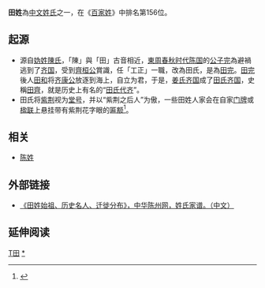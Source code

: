 {{姓氏
|姓氏=田
|拼音=Tián
|中国大陆=Tian
|南京官話=Tiän<sup>2</sup>
|台湾=Tien
|香港=Tin
|澳门=Tin
|新加坡=
|马来西亚=Tim/Tien/Ten/Then/Chan
|白話字=Tiân
|越南=Điền
|韩国=전/Jeon
|反切=
|同音字=
|堂号=
|郡望=[[雁门郡|雁门郡]]
}}

'''田姓'''為[[中文姓氏|中文姓氏]]之一，在《[[百家姓|百家姓]]》中排名第156位。

==起源==
{{main|陳完}}

*源自[[妫姓|妫姓]][[陈国|陳氏]]，「陳」與「田」古音相近，[[東周|東周]][[春秋时代|春秋时代]][[陈国|陈国]]的[[陈完|公子完]]為避禍逃到了[[姜齐|齐国]]，受到[[齊桓公|齊桓公]]賞識，任「工正」一職，改為田氏，是為[[陈完|田完]]。[[陈完|田完]]後人[[田和|田和]]将[[齐康公|齐康公]]放逐到海上，自立为君，于是，[[姜齐|姜氏齐国]]成了[[田齐|田氏齐国]]，史稱[[田齊|田齊]]，就是历史上有名的“[[田氏代齐|田氏代齐]]”。
*田氏将[[紫荆|紫荆]]视为[[堂号|堂号]]，并以“紫荆之后人”为傲，一些田姓人家会在自家[[门牌|门牌]]或[[楹联|楹联]]上悬挂带有紫荆花字眼的[[匾额|匾额]]<ref>{{cite web|author=宫鋆煜|url=https://news.sina.cn/gn/2018-03-16/detail-ifysiaxt3332934.d.html?from=wap|title=江都“紫荆堂”田氏源于妫姓 清代从河南迁入 以诚信闻名乡里|work=新浪新闻}}</ref>。

== 相关 ==
*[[陈姓|陈姓]]

==外部链接==
*[https://web.archive.org/web/20070311201322/http://www.chncz.com/xs/tian.htm 《田姓始祖、历史名人、迁徙分布》，中华陈州网，姓氏家谱。（中文）]

== 延伸阅读 ==
{{Wikisource further reading}}
{{中國首一百個姓氏}}
{{台灣首一百個姓氏}}


[[Category:漢姓|T田]]
[[Category:田姓|*]]